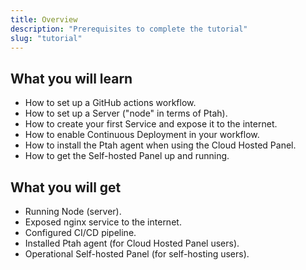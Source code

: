 ```yaml
---
title: Overview
description: "Prerequisites to complete the tutorial"
slug: "tutorial"
---
```


## What you will learn

- How to set up a GitHub actions workflow.
- How to set up a Server ("node" in terms of Ptah).
- How to create your first Service and expose it to the internet.
- How to enable Continuous Deployment in your workflow.
- How to install the Ptah agent when using the Cloud Hosted Panel.
- How to get the Self-hosted Panel up and running.

## What you will get

- Running Node (server).
- Exposed nginx service to the internet.
- Configured CI/CD pipeline.
- Installed Ptah agent (for Cloud Hosted Panel users).
- Operational Self-hosted Panel (for self-hosting users).

